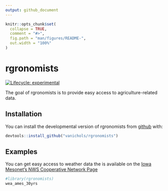 ---
output: github_document
---


```{r, include = FALSE}
knitr::opts_chunk$set(
  collapse = TRUE,
  comment = "#>",
  fig.path = "man/figures/README-",
  out.width = "100%"
)
```

# rgronomists

<!-- badges: start -->
[![Lifecycle: experimental](https://img.shields.io/badge/lifecycle-experimental-orange.svg)](https://www.tidyverse.org/lifecycle/#experimental)
<!-- badges: end -->

The goal of rgronomists is to provide easy access to agriculture-related data.

## Installation

You can install the developmental version of rgronomists from [github](https://CRAN.R-project.org) with:

``` r
devtools::install_github("vanichols/rgronomists")
```

## Examples

You can get easy access to weather data the is available on the [Iowa Mesonet's NWS Cooperative Network Page](https://mesonet.agron.iastate.edu/COOP/)

```{r wea}
#library(rgronomists)
wea_ames_30yrs
```

